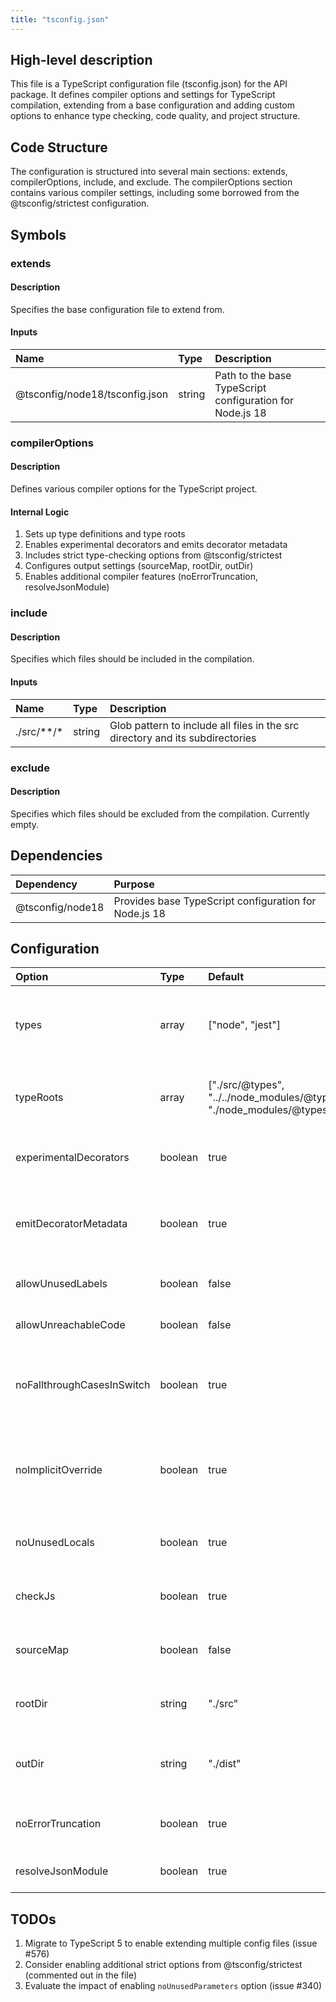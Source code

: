 ```yaml
---
title: "tsconfig.json"
---
```


## High-level description
This file is a TypeScript configuration file (tsconfig.json) for the API package. It defines compiler options and settings for TypeScript compilation, extending from a base configuration and adding custom options to enhance type checking, code quality, and project structure.

## Code Structure
The configuration is structured into several main sections: extends, compilerOptions, include, and exclude. The compilerOptions section contains various compiler settings, including some borrowed from the @tsconfig/strictest configuration.

## Symbols

### extends
#### Description
Specifies the base configuration file to extend from.

#### Inputs
| Name | Type | Description |
|:-----|:-----|:------------|
| @tsconfig/node18/tsconfig.json | string | Path to the base TypeScript configuration for Node.js 18 |

### compilerOptions
#### Description
Defines various compiler options for the TypeScript project.

#### Internal Logic
1. Sets up type definitions and type roots
2. Enables experimental decorators and emits decorator metadata
3. Includes strict type-checking options from @tsconfig/strictest
4. Configures output settings (sourceMap, rootDir, outDir)
5. Enables additional compiler features (noErrorTruncation, resolveJsonModule)

### include
#### Description
Specifies which files should be included in the compilation.

#### Inputs
| Name | Type | Description |
|:-----|:-----|:------------|
| ./src/**/* | string | Glob pattern to include all files in the src directory and its subdirectories |

### exclude
#### Description
Specifies which files should be excluded from the compilation. Currently empty.

## Dependencies
| Dependency | Purpose |
|:-----------|:--------|
| @tsconfig/node18 | Provides base TypeScript configuration for Node.js 18 |

## Configuration
| Option | Type | Default | Description |
|:-------|:-----|:--------|:------------|
| types | array | ["node", "jest"] | Specifies type declaration files to be included in compilation |
| typeRoots | array | ["./src/@types", "../../node_modules/@types", "./node_modules/@types"] | Specifies locations to look for type declaration files |
| experimentalDecorators | boolean | true | Enables experimental support for decorators |
| emitDecoratorMetadata | boolean | true | Emits design-type metadata for decorated declarations in source |
| allowUnusedLabels | boolean | false | Disallows unused labels |
| allowUnreachableCode | boolean | false | Disallows unreachable code |
| noFallthroughCasesInSwitch | boolean | true | Reports errors for fallthrough cases in switch statements |
| noImplicitOverride | boolean | true | Ensures overriding members are marked with an override modifier |
| noUnusedLocals | boolean | true | Reports errors on unused local variables |
| checkJs | boolean | true | Enables type checking on JavaScript files |
| sourceMap | boolean | false | Disables generation of source map files |
| rootDir | string | "./src" | Specifies the root directory of input files |
| outDir | string | "./dist" | Specifies the output directory for compiled files |
| noErrorTruncation | boolean | true | Disables truncating error messages |
| resolveJsonModule | boolean | true | Allows importing .json files |

## TODOs
1. Migrate to TypeScript 5 to enable extending multiple config files (issue #576)
2. Consider enabling additional strict options from @tsconfig/strictest (commented out in the file)
3. Evaluate the impact of enabling `noUnusedParameters` option (issue #340)